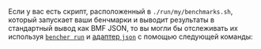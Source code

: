 
Если у вас есть скрипт, расположенный в `./run/my/benchmarks.sh`, который запускает ваши бенчмарки
и выводит результаты в стандартный вывод как BMF JSON,
то вы могли бы отслеживать их используя
<code><a href="/ru/docs/explanation/bencher-run/">bencher run</a></code>
и [адаптер `json`][json adapter]
с помощью следующей команды:

<RunCmdExample />

[json adapter]: /ru/docs/explanation/adapters/#-json